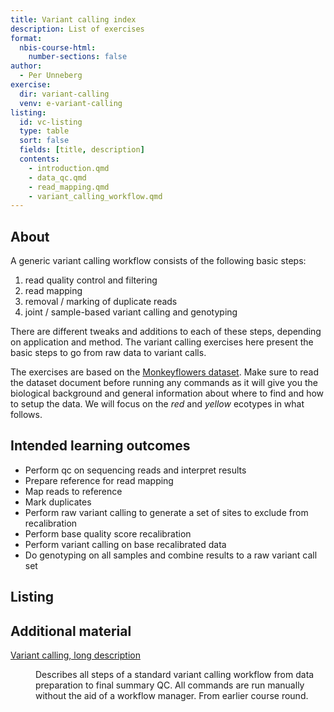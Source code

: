 ```yaml
---
title: Variant calling index
description: List of exercises
format:
  nbis-course-html:
    number-sections: false
author:
  - Per Unneberg
exercise:
  dir: variant-calling
  venv: e-variant-calling
listing:
  id: vc-listing
  type: table
  sort: false
  fields: [title, description]
  contents:
    - introduction.qmd
    - data_qc.qmd
    - read_mapping.qmd
    - variant_calling_workflow.qmd
---
```


## About

A generic variant calling workflow consists of the following basic
steps:

1. read quality control and filtering
2. read mapping
3. removal / marking of duplicate reads
4. joint / sample-based variant calling and genotyping

There are different tweaks and additions to each of these steps,
depending on application and method. The variant calling exercises
here present the basic steps to go from raw data to variant calls.

The exercises are based on the [Monkeyflowers
dataset](/exercises/datasets/monkeyflowers.qmd). Make sure to read the
dataset document before running any commands as it will give you the
biological background and general information about where to find and
how to setup the data. We will focus on the *red* and *yellow*
ecotypes in what follows.

## Intended learning outcomes

- Perform qc on sequencing reads and interpret results
- Prepare reference for read mapping
- Map reads to reference
- Mark duplicates
- Perform raw variant calling to generate a set of sites to exclude
  from recalibration
- Perform base quality score recalibration
- Perform variant calling on base recalibrated data
- Do genotyping on all samples and combine results to a raw variant
  call set

## Listing

:::{#vc-listing}
:::

## Additional material

[Variant calling, long description]

: Describes all steps of a standard variant calling workflow from data
  preparation to final summary QC. All commands are run manually
  without the aid of a workflow manager. From earlier course round.

[Variant calling, long description]: https://nbisweden.github.io/workshop-pgip-H23/exercises/variant_calling/index.html
